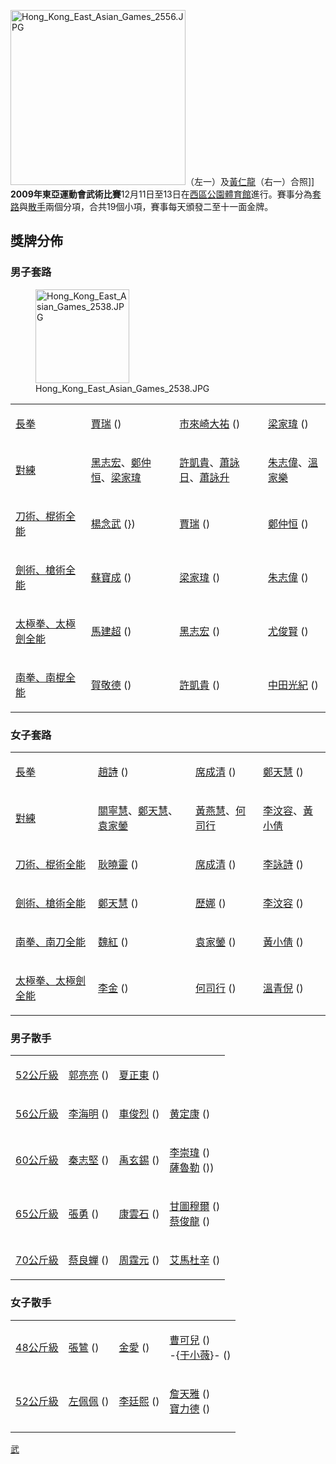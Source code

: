 [[File:Hong_Kong_East_Asian_Games_2556.JPG|280px]]（左一）及[[黃仁龍|黃仁龍]]（右一）合照]]
'''2009年東亞運動會武術比賽'''12月11日至13日在[[西區公園體育館|西區公園體育館]]進行。賽事分為[[套路|套路]]與[[散手|散手]]兩個分項，合共19個小項，賽事每天頒發二至十一面金牌。

==獎牌分佈==
=== 男子套路 ===
[[File:Hong_Kong_East_Asian_Games_2538.JPG|150px]]
{| {{MedalistTable|type=項目|style=font-size:small;}}
|-
| [[2009年東亞運動會武術(套路)比賽－男子長拳|長拳]]
| [[賈瑞_(武術運動員)|賈瑞]] ({{MAC}})
| [[市來崎大祐|市來崎大祐]] ({{JPN}})
| [[梁家瑋|梁家瑋]] ({{HKG}})
|-
| [[2009年東亞運動會武術(套路)比賽－男子對練|對練]]
| [[黑志宏|黑志宏]]、[[鄭仲恒|鄭仲恒]]、[[梁家瑋|梁家瑋]]{{HKG}}
| [[許凱貴|許凱貴]]、[[蕭詠日|蕭詠日]]、[[蕭詠升|蕭詠升]]{{TPE}}
| [[朱志偉_(武術運動員)|朱志偉]]、[[溫家樂|溫家樂]]{{MAC}}
|-
| [[2009年東亞運動會武術(套路)比賽－男子刀術、棍術全能|刀術、棍術全能]]
| [[楊念武|楊念武]] ({{CHN}}})
| [[賈瑞_(武術運動員)|賈瑞]] ({{MAC}})
| [[鄭仲恒|鄭仲恒]] ({{HKG}})
|-
| [[2009年東亞運動會武術(套路)比賽－男子劍術、槍術全能|劍術、槍術全能]]
| [[蘇寶成|蘇寶成]] ({{CHN}})
| [[梁家瑋|梁家瑋]] ({{HKG}})
| [[朱志偉_(武術運動員)|朱志偉]] ({{MAC}})
|-
| [[2009年東亞運動會武術(套路)比賽－男子太極拳、太極劍全能|太極拳、太極劍全能]]
| [[馬建超|馬建超]] ({{CHN}}) 
| [[黑志宏|黑志宏]] ({{HKG}})
| [[尤俊賢|尤俊賢]] ({{MAC}})
|-
| [[2009年東亞運動會武術(套路)比賽－男子南拳、南棍全能|南拳、南棍全能]]
| [[賀敬德|賀敬德]] ({{HKG}}) 
| [[許凱貴|許凱貴]] ({{TPE}})
| [[中田光紀|中田光紀]] ({{JPN}})
|}

=== 女子套路 ===
{| {{MedalistTable|type=項目|style=font-size:small;}}
|-
| [[2009年東亞運動會武術(套路)比賽－女子長拳|長拳]]
| [[趙詩|趙詩]] ({{CHN}}) 
| [[席成清|席成清]] ({{MAC}}) 
| [[鄭天慧|鄭天慧]] ({{HKG}}) 
|-
| [[2009年東亞運動會武術(套路)比賽－女子對練|對練]]
| [[關寧慧|關寧慧]]、[[鄭天慧|鄭天慧]]、[[袁家鎣|袁家鎣]]{{HKG}}
| [[黃燕慧|黃燕慧]]、[[何司行|何司行]]{{MAC}}
| [[李汶容|李汶容]]、[[黃小倩|黃小倩]]{{TPE}}
|-
| [[2009年東亞運動會武術(套路)比賽－女子刀術、棍術全能|刀術、棍術全能]]
| [[耿曉靈|耿曉靈]] ({{HKG}}) 
| [[席成清|席成清]] ({{MAC}}) 
| [[李詠詩|李詠詩]] ({{MAC}}) 
|-
| [[2009年東亞運動會武術(套路)比賽－女子劍術、槍術全能|劍術、槍術全能]]
| [[鄭天慧|鄭天慧]] ({{HKG}}) 
| [[歷娜|歷娜]] ({{CHN}}) 
| [[李汶容|李汶容]] ({{TPE}})
|-
| [[2009年東亞運動會武術(套路)比賽－女子南拳、南刀全能|南拳、南刀全能]]
| [[魏紅|魏紅]] ({{CHN}}) 
| [[袁家鎣|袁家鎣]] ({{HKG}}) 
| [[黃小倩|黃小倩]] ({{TPE}}) 
|-
| [[2009年東亞運動會武術(套路)比賽－女子太極拳、太極劍全能|太極拳、太極劍全能]]
| [[李金|李金]] ({{CHN}})
| [[何司行|何司行]] ({{MAC}})
| [[溫青倪|溫青倪]] ({{TPE}})
|}

=== 男子散手 ===
{| {{MedalistTable|type=項目|style=font-size:small;}}
|-
| [[2009年東亞運動會武術(散手)比賽－男子52公斤級|52公斤級]]
| [[郭亮亮|郭亮亮]] ({{CHN}})
| [[夏正東|夏正東]] ({{HKG}})
| 
|-
| [[2009年東亞運動會武術(散手)比賽－男子56公斤級|56公斤級]]
| [[李海明|李海明]] ({{CHN}})
| [[車俊烈|車俊烈]] ({{KOR}})
| [[黄定康|黄定康]] ({{HKG}})
|-
| [[2009年東亞運動會武術(散手)比賽－男子60公斤級|60公斤級]]
| [[秦志堅|秦志堅]] ({{MAC}})
| [[禹玄錫|禹玄錫]] ({{KOR}})
| [[李崇瑋|李崇瑋]] ({{HKG}})<br/> [[薩魯勒|薩魯勒]] ({{MGL}}))
|-
| [[2009年東亞運動會武術(散手)比賽－男子65公斤級|65公斤級]]
| [[張勇|張勇]] ({{CHN}})
| [[康雲石|康雲石]] ({{KOR}})
| [[甘圖穆爾|甘圖穆爾]] ({{MGL}})<br/>[[蔡俊龍|蔡俊龍]] ({{MAC}})
|-
| [[2009年東亞運動會武術(散手)比賽－男子70公斤級|70公斤級]]
| [[蔡良蟬|蔡良蟬]] ({{MAC}})
| [[周霆元|周霆元]] ({{TPE}})
| [[艾馬杜辛|艾馬杜辛]] ({{MGL}})
|}

=== 女子散手 ===
{| {{MedalistTable|type=項目|style=font-size:small;}}
|-
| [[2009年東亞運動會武術(散手)比賽－女子48公斤級|48公斤級]]
| [[張鷥|張鷥]] ({{CHN}})
| [[金愛|金愛]] ({{KOR}})
| [[曹可兒|曹可兒]] ({{HKG}})<br/>-{[[于小薇|于小薇]]}- ({{TPE}})
|-
| [[2009年東亞運動會武術(散手)比賽－女子52公斤級|52公斤級]]
| [[左佩佩|左佩佩]] ({{CHN}})
| [[李廷熙|李廷熙]] ({{KOR}})
| [[詹天雅|詹天雅]] ({{HKG}})<br/> [[寶力德|寶力德]] ({{MGL}})
|-
|}

{{2009年东亚运动会}}

[[Category:2009年東亞運動會比賽項目|武]]